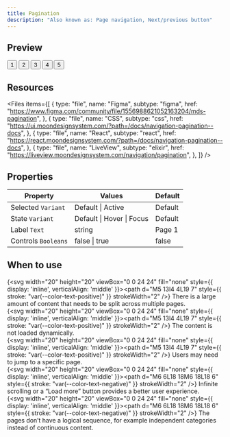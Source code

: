 ```yaml
---
title: Pagination
description: "Also known as: Page navigation, Next/previous button"
---
```


## Preview

<div className="w-full bg-primary h-[320px] flex items-center justify-center border border-primary gap-4 not-prose">
  <div className="moon-pagination">
    <button className="moon-pagination-item">1</button>
    <button className="moon-pagination-item">2</button>
    <button className="moon-pagination-item moon-pagination-item-active">
      3
    </button>
    <button className="moon-pagination-item">4</button>
    <button className="moon-pagination-item">5</button>
  </div>
</div>

## Resources

<Files
  items={[
    {
      type: "file",
      name: "Figma",
      subtype: "figma",
      href: "https://www.figma.com/community/file/1556988621052163204/mds-pagination",
    },
    {
      type: "file",
      name: "CSS",
      subtype: "css",
      href: "https://ui.moondesignsystem.com/?path=/docs/navigation-pagination--docs",
    },
    {
      type: "file",
      name: "React",
      subtype: "react",
      href: "https://react.moondesignsystem.com/?path=/docs/navigation-pagination--docs",
    },
    {
      type: "file",
      name: "LiveView",
      subtype: "elixir",
      href: "https://liveview.moondesignsystem.com/navigation/pagination",
    },
  ]}
/>

## Properties

| **Property**        | **Values**                | **Default** |
| ------------------- | ------------------------- | ----------- |
| Selected `Variant`  | Default \| Active         | Default     |
| State `Variant`     | Default \| Hover \| Focus | Default     |
| Label `Text`        | string                    | Page 1      |
| Controls `Booleans` | false \| true             | false       |

## When to use

{<svg width="20" height="20" viewBox="0 0 24 24" fill="none" style={{ display: 'inline', verticalAlign: 'middle' }}><path d="M5 13l4 4L19 7" style={{ stroke: "var(--color-text-positive)" }} strokeWidth="2" /></svg>} There is a large amount of content that needs to be split across multiple pages. <br/>
{<svg width="20" height="20" viewBox="0 0 24 24" fill="none" style={{ display: 'inline', verticalAlign: 'middle' }}><path d="M5 13l4 4L19 7" style={{ stroke: "var(--color-text-positive)" }} strokeWidth="2" /></svg>} The content is not loaded dynamically. <br/>
{<svg width="20" height="20" viewBox="0 0 24 24" fill="none" style={{ display: 'inline', verticalAlign: 'middle' }}><path d="M5 13l4 4L19 7" style={{ stroke: "var(--color-text-positive)" }} strokeWidth="2" /></svg>} Users may need to jump to a specific page. <br/>
{<svg width="20" height="20" viewBox="0 0 24 24" fill="none" style={{ display: 'inline', verticalAlign: 'middle' }}><path d="M6 6L18 18M6 18L18 6" style={{ stroke: "var(--color-text-negative)" }} strokeWidth="2" /></svg>} Infinite scrolling or a “Load more” button provides a better user experience. <br/>
{<svg width="20" height="20" viewBox="0 0 24 24" fill="none" style={{ display: 'inline', verticalAlign: 'middle' }}><path d="M6 6L18 18M6 18L18 6" style={{ stroke: "var(--color-text-negative)" }} strokeWidth="2" /></svg>} The pages don’t have a logical sequence, for example independent categories instead of continuous content. <br/>
